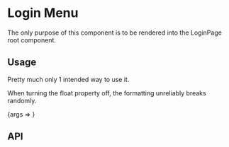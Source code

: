 
<Meta title="Components/Menus/Login" component={Login}/>

# Login Menu
The only purpose of this component is to be rendered into the LoginPage root component.

## Usage
Pretty much only 1 intended way to use it.

When turning the float property off, the formatting unreliably breaks randomly.

<Canvas>
    <Story name="Intended" args={{float: false}}>{args => <Login {...args}/>}</Story>
</Canvas>

## API

<ArgsTable of={Login}/>
